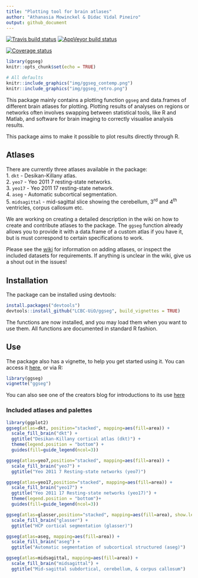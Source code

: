```yaml
---
title: "Plotting tool for brain atlases"
author: "Athanasia Mowinckel & Didac Vidal Pineiro"
output: github_document
---
```


  [![Travis build status](https://travis-ci.com/LCBC-UiO/ggseg.svg?branch=master)](https://travis-ci.com/LCBC-UiO/ggseg)
    [![AppVeyor build status](https://ci.appveyor.com/api/projects/status/github/LCBC-UiO/ggseg?branch=master&svg=true)](https://ci.appveyor.com/project/LCBC-UiO/ggseg)
    
  [![Coverage status](https://codecov.io/gh/LCBC-UiO/ggseg/branch/master/graph/badge.svg)](https://codecov.io/github/LCBC-UiO/ggseg?branch=master)
  
```r
library(ggseg)
knitr::opts_chunk$set(echo = TRUE)
```

```r
# All defaults
knitr::include_graphics("img/ggseg_contemp.png")
knitr::include_graphics("img/ggseg_retro.png")
```


This package mainly contains a plotting function `ggseg` and data.frames of different brain atlases for plotting.
Plotting results of analyses on regions or networks often involves swapping between statistical tools, like R and Matlab, 
and software for brain imaging to correctly visualise analysis results.

This package aims to make it possible to plot results directly through R. 

## Atlases
There are currently three atlases available in the package:  
1. `dkt` - Desikan-Killany atlas.  
2. `yeo7` - Yeo 2011 7 resting-state networks.  
3. `yeo17` - Yeo 2011 17 resting-state network.  
4. `aseg` - Automatic subcortical segmentation.  
5. `midsagittal` - mid-sagittal slice showing the cerebellum, 3^rd^ and 4^th^ ventricles, corpus callosum etc.

We are working on creating a detailed description in the wiki on how to create and contribute atlases to the package.
The `ggseg` function already allows you to provide it with a data.frame of a custom atlas if you have it, but is must
correspond to certain specifications to work.

Please see the [wiki](https://github.com/LCBC-UiO/ggseg/wiki/Creating-and-contributing-atlases) for information on adding atlases, or inspect the included datasets for requirements. 
If anything is unclear in the wiki, give us a shout out in the issues!

## Installation
The package can be installed using devtools:

```r
install.packages("devtools")
devtools::install_github("LCBC-UiO/ggseg", build_vignettes = TRUE)
```

The functions are now installed, and you may load them when you want to use them.
All functions are documented in standard R fashion.

## Use
The package also has a vignette, to help you get started using it. 
You can access it [here](inst/doc/ggseg.Rmd), or via R:

```r
library(ggseg)
vignette("ggseg")
```

You can also see one of the creators blog for introductions to its use [here](https://drmowinckels.io/blog/introducing-the-ggseg-r-package-for-brain-segmentations/)

### Included atlases and palettes
```r
library(ggplot2)
ggseg(atlas=dkt, position="stacked", mapping=aes(fill=area)) +
  scale_fill_brain("dkt") +
  ggtitle("Desikan-Killany cortical atlas (dkt)") +
  theme(legend.position = "bottom") +
  guides(fill=guide_legend(ncol=3))
```

```r
ggseg(atlas=yeo7,position="stacked", mapping=aes(fill=area)) +
  scale_fill_brain("yeo7") +
  ggtitle("Yeo 2011 7 Resting-state networks (yeo7)")
```

```r
ggseg(atlas=yeo17,position="stacked", mapping=aes(fill=area)) +
  scale_fill_brain("yeo17") +
  ggtitle("Yeo 2011 17 Resting-state networks (yeo17)") +
  theme(legend.position = "bottom")+
  guides(fill=guide_legend(ncol=3))
```

```r
ggseg(atlas=glasser,position="stacked", mapping=aes(fill=area), show.legend=F) +
  scale_fill_brain("glasser") +
  ggtitle("HCP cortical segmentation (glasser)") 
```


```r
ggseg(atlas=aseg, mapping=aes(fill=area)) +
  scale_fill_brain("aseg") +
  ggtitle("Automatic segmentation of subcortical structured (aseg)")
```

```r
ggseg(atlas=midsagittal, mapping=aes(fill=area)) +
  scale_fill_brain("midsagittal") +
  ggtitle("Mid-sagittal subdortical, cerebellum, & corpus callosum")
```
